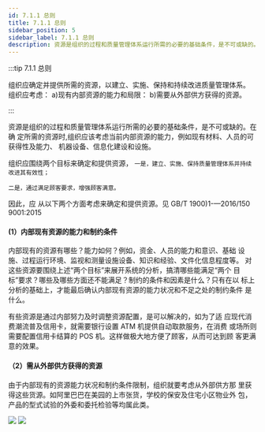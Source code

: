 ```yaml
---
id: 7.1.1 总则
title: 7.1.1 总则
sidebar_position: 5
sidebar_label: 7.1.1 总则
description: 资源是组织的过程和质量管理体系运行所需的必要的基础条件，是不可或缺的。在确定所需的资源时,组织应该考虑当前内部资源的能力，例如现有材料、人员的可获得性及能力、机器设备、信息化建设和设施。
---
```


 



:::tip 7.1.1 总则

 
组织应确定并提供所需的资源，以建立、实施、保持和持续改进质量管理体系。
组织应考虑：
a)现有内部资源的能力和局限：
b)需要从外部供方获得的资源。

:::

资源是组织的过程和质量管理体系运行所需的必要的基础条件，是不可或缺的。在确
定所需的资源时,组织应该考虑当前内部资源的能力，例如现有材料、人员的可获得性及能力、
机器设备、信息化建设和设施。

组织应围绕两个目标来确定和提供资源，
`一是，建立、实施、保持质量管理体系并持续改进其有效性；`

`二是，通过满足顾客要求，增强顾客满意。`

因此，应
从以下两个方面考虑来确定和提供资源。见 GB/T 1900)1-—2016/150 9001:2015

#### (1）内部现有资源的能力和制约条件

内部现有的资源有哪些？能力如何？例如，资金、人员的能力和意识、基础
设施、过程运行环境、监视和测量设施设备、知识和经验、文件化信息程度等。
对这些资源要围绕上述“两个目标”来展开系统的分析，搞清哪些能满足“两个
目标”要求？哪些及哪些方面还不能满足？制约的条件和因素是什么？只有在以
标上分析的基础上，才能最后确认内部现有资源的能力状况和不足之处的制约条件
是什么。

有些资源是通过内部努力及时调整资源配置，是可以解决的，如为了适
应现代消费潮流普及信用卡，就需要银行设置 ATM 机提供自动取款服务，在消费
或场所则需要配置信用卡结算的 POS 机。这样做极大地方便了顾客，从而可达到顾
客更满意的效果。

#### （2）需从外部供方获得的资源

由于内部现有的资源能力状况和制约条件限制，组织就要考虑从外部供方那
里获得这些货源。如阿里巴巴在美园的上市张货，学校的保安及住宅小区物业外
包，产品的型式试验的外委和委托检验等均属此类。


![](/images/7.1.1-1资源类别.png)
![](/images/7.1.1-2资源管理过程.png)

